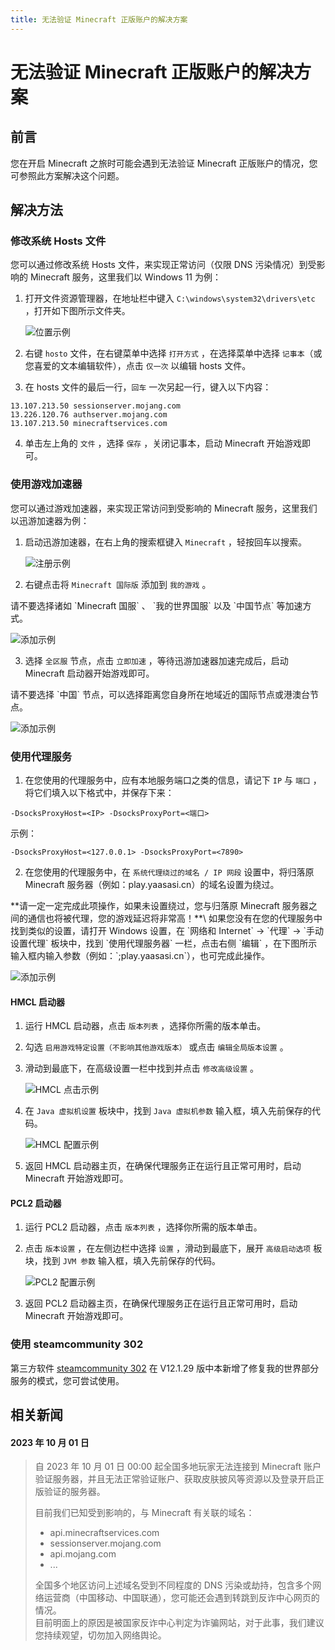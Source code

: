 ```yaml
---
title: 无法验证 Minecraft 正版账户的解决方案
---
```




# 无法验证 Minecraft 正版账户的解决方案


## 前言

您在开启 Minecraft 之旅时可能会遇到无法验证 Minecraft 正版账户的情况，您可参照此方案解决这个问题。


## 解决方法

### 修改系统 Hosts 文件

您可以通过修改系统 Hosts 文件，来实现正常访问（仅限 DNS 污染情况）到受影响的 Minecraft 服务，这里我们以 Windows 11 为例：

1. 打开文件资源管理器，在地址栏中键入 `C:\windows\system32\drivers\etc` ，打开如下图所示文件夹。

   ![位置示例](../_images/wiki/minecraft_account_verification_failed/hosts.png)

2. 右键 `hosto` 文件，在右键菜单中选择 `打开方式` ，在选择菜单中选择 `记事本`（或您喜爱的文本编辑软件），点击 `仅一次` 以编辑 hosts 文件。

3. 在 hosts 文件的最后一行，`回车` 一次另起一行，键入以下内容：

```
13.107.213.50 sessionserver.mojang.com
13.226.120.76 authserver.mojang.com
13.107.213.50 minecraftservices.com
```

4. 单击左上角的 `文件` ，选择 `保存` ，关闭记事本，启动 Minecraft 开始游戏即可。

### 使用游戏加速器

您可以通过游戏加速器，来实现正常访问到受影响的 Minecraft 服务，这里我们以迅游加速器为例：

1. 启动迅游加速器，在右上角的搜索框键入 `Minecraft` ，轻按回车以搜索。

   ![注册示例](../_images/wiki/minecraft_account_verification_failed/sosou_1.png)

2. 右键点击将 `Minecraft 国际版` 添加到 `我的游戏` 。

<Callout emoji="🔔">
  请不要选择诸如 `Minecraft 国服` 、 `我的世界国服` 以及 `中国节点` 等加速方式。
</Callout>

   ![添加示例](../_images/wiki/minecraft_account_verification_failed/sosou_2.png)

3. 选择 `全区服` 节点，点击 `立即加速` ，等待迅游加速器加速完成后，启动 Minecraft 启动器开始游戏即可。

<Callout emoji="🔔">
  请不要选择 `中国` 节点，可以选择距离您自身所在地域近的国际节点或港澳台节点。
</Callout>

   ![添加示例](../_images/wiki/minecraft_account_verification_failed/jiasu.png)

### 使用代理服务

1. 在您使用的代理服务中，应有本地服务端口之类的信息，请记下 `IP` 与 `端口` ，将它们填入以下格式中，并保存下来：

```
-DsocksProxyHost=<IP> -DsocksProxyPort=<端口>
```

示例：

```
-DsocksProxyHost=<127.0.0.1> -DsocksProxyPort=<7890>
```

2. 在您使用的代理服务中，在 `系统代理绕过的域名 / IP 网段` 设置中，将归落原 Minecraft 服务器（例如：play.yaasasi.cn）的域名设置为绕过。

<Callout emoji="🔔">
  **请一定一定完成此项操作，如果未设置绕过，您与归落原 Minecraft 服务器之间的通信也将被代理，您的游戏延迟将非常高！**\
  如果您没有在您的代理服务中找到类似的设置，请打开 Windows 设置，在 `网络和 Internet` -> `代理` -> `手动设置代理` 板块中，找到 `使用代理服务器` 一栏，点击右侧 `编辑` ，在下图所示输入框内输入参数（例如：`;play.yaasasi.cn`），也可完成此操作。
</Callout>

   ![添加示例](../_images/wiki/minecraft_account_verification_failed/xitongdaili.png)

#### HMCL 启动器

1. 运行 HMCL 启动器，点击 `版本列表` ，选择你所需的版本单击。
2. 勾选 `启用游戏特定设置（不影响其他游戏版本）` 或点击 `编辑全局版本设置` 。
3. 滑动到最底下，在高级设置一栏中找到并点击 `修改高级设置` 。

   ![HMCL 点击示例](../_images/wiki/minecraft_account_verification_failed/hmcl_gaojishezhi.png)

4. 在 `Java 虚拟机设置` 板块中，找到 `Java 虚拟机参数` 输入框，填入先前保存的代码。

   ![HMCL 配置示例](../_images/wiki/minecraft_account_verification_failed/hmcl_peizhi.png)

5. 返回 HMCL 启动器主页，在确保代理服务正在运行且正常可用时，启动 Minecraft 开始游戏即可。

#### PCL2 启动器

1. 运行 PCL2 启动器，点击 `版本列表` ，选择你所需的版本单击。
2. 点击 `版本设置` ，在左侧边栏中选择 `设置` ，滑动到最底下，展开 `高级启动选项` 板块，找到 `JVM 参数` 输入框，填入先前保存的代码。

   ![PCL2 配置示例](../_images/wiki/minecraft_account_verification_failed/pcl2_peizhi.png)

3. 返回 PCL2 启动器主页，在确保代理服务正在运行且正常可用时，启动 Minecraft 开始游戏即可。

### 使用 steamcommunity 302

第三方软件 [steamcommunity 302](https://www.dogfight360.com/blog/686/) 在 V12.1.29 版中本新增了修复我的世界部分服务的模式，您可尝试使用。


## 相关新闻

#### 2023 年 10 月 01 日

> 自 2023 年 10 月 01 日 00:00 起全国多地玩家无法连接到 Minecraft 账户验证服务器，并且无法正常验证账户、获取皮肤披风等资源以及登录开启正版验证的服务器。
> 
> 目前我们已知受到影响的，与 Minecraft 有关联的域名：
> 
> - api.minecraftservices.com
> - sessionserver.mojang.com
> - api.mojang.com
> - ...
> 
> 全国多个地区访问上述域名受到不同程度的 DNS 污染或劫持，包含多个网络运营商（中国移动、中国联通），您可能还会遇到转跳到反诈中心网页的情况。\
> 目前明面上的原因是被国家反诈中心判定为诈骗网站，对于此事，我们建议您持续观望，切勿加入网络舆论。